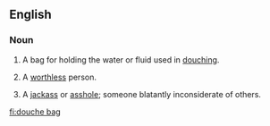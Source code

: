 ==English==

===Noun===
{{en-noun|sg=[[douche]] [[bag]]}}

# A bag for holding the water or fluid used in [[douching]].
# {{vulgar|pejorative}} A [[worthless]] person.
# {{vulgar|pejorative}} A [[jackass]] or [[asshole]]; someone blatantly inconsiderate of others.

[[fi:douche bag]]